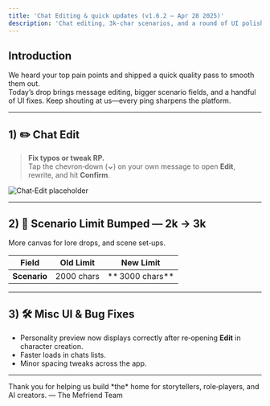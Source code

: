 ```yaml
---
title: 'Chat Editing & quick updates (v1.6.2 – Apr 28 2025)'
description: 'Chat editing, 3k‑char scenarios, and a round of UI polish & bug fixes.'
---
```


## Introduction

We heard your top pain points and shipped a quick quality pass to smooth them out.  
Today’s drop brings message editing, bigger scenario fields, and a handful of UI fixes. Keep shouting at us—every ping sharpens the platform.

---

## 1) ✏️ Chat Edit

> **Fix typos or tweak RP.**  
> Tap the chevron‑down (**⌄**) on your own message to open **Edit**, rewrite, and hit **Confirm**.

![Chat‑Edit placeholder](/images/changelog/2025_04_28/chat_edit.png)

---

## 2) 📜 Scenario Limit Bumped — 2k → 3k

More canvas for lore drops, and scene set‑ups.

| Field        | Old Limit  | New Limit       |
| ------------ | ---------- | --------------- |
| **Scenario** | 2000 chars | ** 3000 chars** |

---

## 3) 🛠️ Misc UI & Bug Fixes

- Personality preview now displays correctly after re‑opening **Edit** in character creation.
- Faster loads in chats lists.
- Minor spacing tweaks across the app.

---

<Note>
  Thank you for helping us build *the* home for storytellers, role‑players, and
  AI creators. — The Mefriend Team
</Note>
